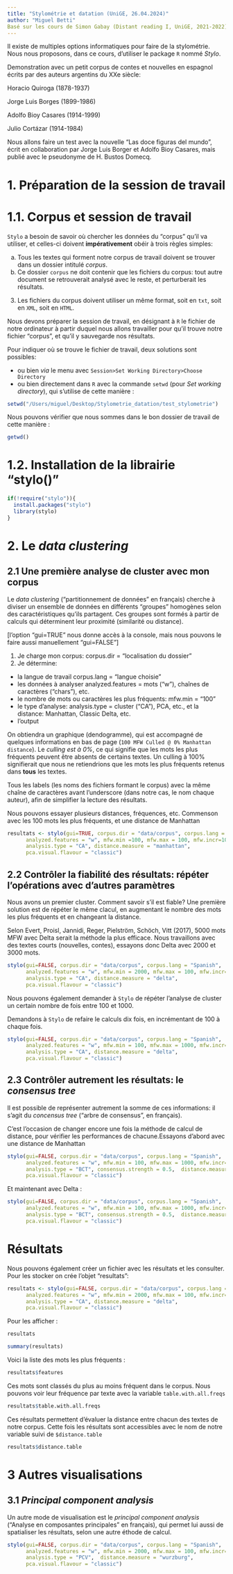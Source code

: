```yaml
---
title: "Stylométrie et datation (UniGE, 26.04.2024)"
author: "Miguel Betti"
Basé sur les cours de Simon Gabay (Distant reading I, UniGE, 2021-2022)
---
```


Il existe de multiples options informatiques pour faire de la stylométrie. Nous nous proposons, dans ce cours, d'utiliser le package `R` nommé  *Stylo*.

Demonstration avec un petit corpus de contes et nouvelles en espagnol écrits par des auteurs argentins du XXe siècle:

Horacio Quiroga (1878-1937)

Jorge Luis Borges (1899-1986)

Adolfo Bioy Casares (1914-1999)

Julio Cortázar (1914-1984)

Nous allons faire un test avec la nouvelle "Las doce figuras del mundo", écrit en collaboration par Jorge Luis Borger et Adolfo Bioy Casares, mais publié avec le pseudonyme de H. Bustos Domecq.


# 1. Préparation de la session de travail

# 1.1. Corpus et session de travail

`Stylo` a besoin de savoir où chercher les données du "corpus" qu'il va utiliser, et celles-ci doivent **impérativement** obéir à trois règles simples:

a. Tous les textes qui forment notre corpus de travail doivent se trouver dans un dossier intitulé *corpus*.
b. Ce dossier `corpus` ne doit contenir que les fichiers du corpus: tout autre document se retrouverait analysé avec le reste, et perturberait les résultats.
3. Les fichiers du corpus doivent utiliser un même format, soit en `txt`, soit en `XML`, soit en `HTML`.

Nous devons préparer la session de travail, en désignant à `R` le fichier de notre ordinateur à partir duquel nous allons travailler pour qu'il trouve notre fichier "corpus", et qu'il y sauvegarde nos résultats.

Pour indiquer où se trouve le fichier de travail, deux solutions sont possibles:

* ou bien *via* le menu avec `Session>Set Working Directory>Choose Directory`
* ou bien directement dans `R` avec la commande `setwd` (pour *Set working directory*), qui s'utilise de cette manière :

```r
setwd("/Users/miguel/Desktop/Stylometrie_datation/test_stylometrie")
```

Nous pouvons vérifier que nous sommes dans le bon dossier de travail de cette manière :

```r
getwd()
```


# 1.2. Installation de la librairie "stylo()"

```r
if(!require("stylo")){
  install.packages("stylo")
  library(stylo)
}
```
# 2. Le *data clustering*

## 2.1 Une première analyse de cluster avec mon corpus

Le *data clustering* ("partitionnement de données" en français) cherche à diviser un ensemble de données en différents "groupes" homogènes selon des caractéristiques qu'ils partagent. Ces groupes sont formés à partir de calculs qui déterminent leur proximité (similarité ou distance).

[l'option "gui=TRUE" nous donne accès à la console, mais nous pouvons le faire aussi manuellement "gui=FALSE"]

1. Je charge mon corpus: corpus.dir = "localisation du dossier"
2. Je détermine:
- la langue de travail corpus.lang = "langue choisie"
- les données à analyser analyzed.features = mots ("w"), chaînes de caractères ("chars"), etc.
- le nombre de mots ou caractères les plus fréquents: mfw.min  = "100"
- le type d'analyse: analysis.type = cluster ("CA"), PCA, etc., et la distance: Manhattan, Classic Delta, etc.
- l'output

On obtiendra un graphique (dendogramme), qui est accompagné de quelques informations en bas de page (`100 MFW Culled @ 0% Manhattan distance`). Le *culling est à 0%*, ce qui signifie que les mots les plus fréquents peuvent être absents de certains textes. Un culling à 100% signifierait que nous ne retiendrions que les mots les plus fréquents retenus dans **tous** les textes.

Tous les labels (les noms des fichiers formant le corpus) avec la même chaîne de caractères avant l'underscore (dans notre cas, le nom chaque auteur), afin de simplifier la lecture des résultats.

Nous pouvons essayer plusieurs distances, fréquences, etc. Commenson avec les 100 mots les plus fréquents, et une distance de Manhattan

```r
resultats <- stylo(gui=TRUE, corpus.dir = "data/corpus", corpus.lang = "Spanish",
      analyzed.features = "w", mfw.min =100, mfw.max = 100, mfw.incr=100,
      analysis.type = "CA", distance.measure = "manhattan",
      pca.visual.flavour = "classic")
```
## 2.2 Contrôler la fiabilité des résultats: répéter l'opérations avec d'autres paramètres

Nous avons un premier cluster. Comment savoir s'il est fiable? Une première solution est de répéter le même clacul, en augmentant le nombre des mots les plus fréquents et en changeant la distance.

Selon Evert, Proisl, Jannidi, Reger, Pielström, Schöch, Vitt (2017), 5000 mots MFW avec Delta serait la méthode la plus efficace. Nous travaillons avec des textes courts (nouvelles, contes), essayons donc Delta avec 2000 et 3000 mots.

```r
stylo(gui=FALSE, corpus.dir = "data/corpus", corpus.lang = "Spanish",
      analyzed.features = "w", mfw.min = 2000, mfw.max = 100, mfw.incr=100,
      analysis.type = "CA", distance.measure = "delta",
      pca.visual.flavour = "classic")
```

Nous pouvons également demander à `Stylo` de répéter l'analyse de cluster un certain nombre de fois entre 100 et 1000.

Demandons à `Stylo` de refaire le calculs dix fois, en incrémentant de 100 à chaque fois.

```r
stylo(gui=FALSE, corpus.dir = "data/corpus", corpus.lang = "Spanish",
      analyzed.features = "w", mfw.min = 100, mfw.max = 1000, mfw.incr=100,
      analysis.type = "CA", distance.measure = "delta",
      pca.visual.flavour = "classic")
```

## 2.3 Contrôler autrement les résultats: le *consensus tree*

Il est possible de représenter autrement la somme de ces informations: il s'agit du *concensus tree* ("arbre de consensus", en français).

C'est l'occasion de changer encore une fois la méthode de calcul de distance, pour vérifier les performances de chacune.Essayons d'abord avec une distance de Manhattan

```r
stylo(gui=FALSE, corpus.dir = "data/corpus", corpus.lang = "Spanish",
      analyzed.features = "w", mfw.min = 100, mfw.max = 1000, mfw.incr=100,
      analysis.type = "BCT", consensus.strength = 0.5,  distance.measure = "manhattan",
      pca.visual.flavour = "classic")
```


Et maintenant avec Delta :

```r
stylo(gui=FALSE, corpus.dir = "data/corpus", corpus.lang = "Spanish",
      analyzed.features = "w", mfw.min = 100, mfw.max = 1000, mfw.incr=100,
      analysis.type = "BCT", consensus.strength = 0.5,  distance.measure = "delta",
      pca.visual.flavour = "classic")
```


# Résultats

Nous pouvons également créer un fichier avec les résultats et les consulter. Pour les stocker on crée l'objet "resultats":

```r
resultats <- stylo(gui=FALSE, corpus.dir = "data/corpus", corpus.lang = "Spanish",
      analyzed.features = "w", mfw.min = 2000, mfw.max = 100, mfw.incr=100,
      analysis.type = "CA", distance.measure = "delta",
      pca.visual.flavour = "classic")
```
Pour les afficher :

```r
resultats
```
```r
summary(resultats)
```
Voici la liste des mots les plus fréquents :

```r
resultats$features
```

Ces mots sont classés du plus au moins fréquent dans le corpus. Nous pouvons voir leur fréquence par texte avec la variable `table.with.all.freqs`


```r
resultats$table.with.all.freqs
```
Ces résultats permettent d'évaluer la distance entre chacun des textes de notre corpus. Cette fois les résultats sont accessibles avec le nom de notre variable suivi de `$distance.table`

```r
resultats$distance.table 
```
# 3 Autres visualisations

## 3.1 *Principal component analysis*

Un autre mode de visualisation est le *principal component analysis* ("Analyse en composantes principales" en français), qui permet lui aussi de spatialiser les résultats, selon une autre éthode de calcul.


```r
stylo(gui=FALSE, corpus.dir = "data/corpus", corpus.lang = "Spanish",
      analyzed.features = "w", mfw.min = 2000, mfw.max = 100, mfw.incr=100,
      analysis.type = "PCV",  distance.measure = "wurzburg",
      pca.visual.flavour = "classic")
```


